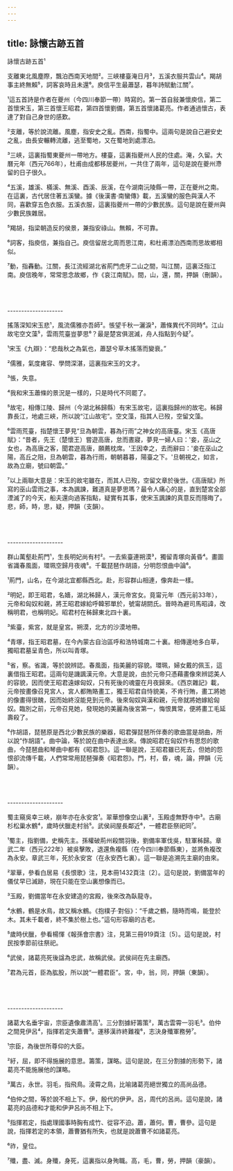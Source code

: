 ```yaml
---
---
---
```

title: 詠懷古跡五首
---




詠懷古跡五首¹

支離東北風塵際，飄泊西南天地間²。三峽樓臺淹日月³，五溪衣服共雲山⁴。羯胡事主終無賴⁵，詞客哀時且未還⁶。庾信平生最蕭瑟，暮年詩賦動江關⁷。

¹這五首詩是作者在夔州（今四川奉節一帶）時寫的。第一首自敍兼懷庾信，第二首懷宋玉，第三首懷王昭君，第四首懷劉備，第五首懷諸葛亮。作者通過懷古，表達了對自己身世的感歎。

²支離，等於說流離。風塵，指安史之亂。西南，指蜀中。這兩句是說自己避安史之亂，由長安輾轉流離，逃至蜀地，又在蜀地到處漂泊。

³三峽，這裏指蜀東夔州一帶地方。樓臺，這裏指夔州人民的住處。淹，久留。大曆元年（西元766年），杜甫由成都移居夔州，一共住了兩年，這句是說在夔州滯留的日子很久。

⁴五溪，雄溪、樠溪、無溪、酉溪、辰溪，在今湖南沅陵縣一帶，正在夔州之南。在這裏，古代居住著五溪蠻。據《後漢書·南蠻傳》載，五溪蠻的服色與漢人不同，喜歡穿五色衣服。五溪衣服，這裏指夔州一帶的少數民族。這句是說在夔州與少數民族雜居。

⁵羯胡，指梁朝造反的侯景，兼指安祿山。無賴，不可靠。

⁶詞客，指庾信，兼指自己。庾信留居北周而思江南，和杜甫漂泊西南而思故鄉相似。

⁷動，指轟動。江關，長江流經湖北省荊門虎牙二山之間，叫江關，這裏泛指江南。庾信晚年，常常思念故鄉，作《哀江南賦》。間，山，還，關，押韻（刪韻）。



<br/><br/><br/>--------------------

搖落深知宋玉悲¹，風流儒雅亦吾師²。悵望千秋一灑淚³，蕭條異代不同時⁴。江山故宅空文藻⁵，雲雨荒臺豈夢思⁶？最是楚宮俱泯滅，舟人指點到今疑⁷。

¹宋玉《九辯》：“悲哉秋之為氣也，蕭瑟兮草木搖落而變衰。”

²儒雅，氣度雍容、學問深湛，這裏指宋玉的文才。

³悵，失意。

⁴我和宋玉蕭條的景況是一樣的，只是時代不同罷了。

⁵故宅，相傳江陵、歸州（今湖北秭歸縣）有宋玉故宅，這裏指歸州的故宅。秭歸靠長江，地處三峽，所以說“江山故宅”。空文藻，指其人已歿，空留文藻。

⁶雲雨荒臺，指楚懷王夢見“旦為朝雲，暮為行雨”之神女的高唐臺。宋玉《高唐賦》：“昔者，先王（楚懷王）嘗遊高唐，怠而晝寢，夢見一婦人曰：'妾，巫山之女也，為高唐之客，聞君遊高唐，願薦枕席。'王因幸之，去而辭曰：'妾在巫山之陽，高丘之阻，旦為朝雲，暮為行雨，朝朝暮暮，陽臺之下。'旦朝視之，如言，故為立廟，號曰朝雲。”

⁷以上兩聯大意是：宋玉的故宅雖在，而其人已歿，空留文章於後世。《高唐賦》所寫的巫山雲雨之事，本為諷諫，難道真是夢思嗎？最令人痛心的是，直到楚宮全部湮滅了的今天，船夫還向過客指點，疑實有其事，使宋玉諷諫的真意反而隱晦了。悲，師，時，思，疑，押韻（支韻）。



<br/><br/><br/>--------------------

群山萬壑赴荊門¹，生長明妃尚有村²。一去紫臺連朔漠³，獨留青塚向黃昏⁴。畫圖省識春風面，環珮空歸月夜魂⁵。千載琵琶作胡語，分明怨恨曲中論⁶。

¹荊門，山名，在今湖北宜都縣西北。赴，形容群山相連，像奔赴一樣。

²明妃，即王昭君，名嬙，湖北秭歸人，漢元帝宮女。竟甯元年（西元前33年），元帝和匈奴和親，將王昭君嫁給呼韓邪單於，號甯胡閼氏。晉時為避司馬昭諱，改稱明君，也稱明妃。昭君村在秭歸東北四十裏。

³紫臺，紫宮，就是皇宮。朔漠，北方的沙漠地帶。

⁴青塚，指王昭君墓，在今內蒙古自治區呼和浩特城南二十裏。相傳邊地多白草，獨昭君墓呈青色，所以叫青塚。

⁵省，察。省識，等於說辨認。春風面，指美麗的容貌。環珮，婦女戴的佩玉，這裏借指王昭君。這兩句是譏諷漢元帝。大意是說，由於元帝只憑藉畫像來辨認美人的容貌，因而使王昭君遠嫁匈奴，只有死後的魂靈在月夜歸來。《西京雜記》載，元帝按畫像召見宮人，宮人都賄賂畫工，獨王昭君自恃貌美，不肯行賄，畫工將她的像畫得很醜，因而始終沒能見到元帝。後來匈奴與漢和親，元帝就將她嫁給匈奴。臨別之前，元帝召見她，發現她的美麗為後宮第一，悔恨異常，便將畫工毛延壽殺了。

⁶作胡語，琵琶原是西北少數民族的樂器，昭君彈琵琶所伴奏的歌曲當是胡曲，所以說“作胡語”。曲中論，等於說在曲中表達出來。傳說昭君在匈奴作有思怨的歌曲，今琵琶曲和琴曲中都有《昭君怨》。這一聯是說，王昭君雖已死去，但她的怨恨卻流傳千載，人們常常用琵琶彈奏《昭君怨》。門，村，昏，魂，論，押韻（元韻）。



<br/><br/><br/>--------------------

蜀主窺吳幸三峽，崩年亦在永安宮¹。翠華想像空山裏²，玉殿虛無野寺中³。古廟杉松巢水鶴⁴，歲時伏臘走村翁⁵。武侯祠屋長鄰近⁶，一體君臣祭祀同⁷。

¹蜀主，指劉備，史稱先主。孫權破荊州殺關羽後，劉備率軍伐吳，駐軍秭歸。章武二年（西元222年）被吳擊敗，退還魚複縣（在今四川奉節縣東），並將魚複改為永安。章武三年，死於永安宮（在永安西七裏）。這一聯是追溯先主廟的由來。

²翠華，參看白居易《長恨歌》注，見本冊1432頁注〔2〕。這句是說，劉備當年的儀仗早已滅跡，現在只能在空山裏想像而已。

³玉殿，劉備當年在永安建造的宮殿，後來改為臥龍寺。

⁴水鶴，鶴是水鳥，故又稱水鶴。《抱樸子·對俗》：“千歲之鶴，隨時而鳴，能登於木。其未千載者，終不集於樹上也。”這句形容廟的古老。

⁵歲時伏臘，參看楊惲《報孫會宗書》注，見第三冊919頁注〔5〕。這句是說，村民按季節前往祭祀。

⁶武侯，諸葛亮死後諡為忠武，故稱武侯。武侯祠在先主廟西。

⁷君為元首，臣為肱股，所以說“一體君臣”。宮，中，翁，同，押韻（東韻）。



<br/><br/><br/>--------------------

諸葛大名垂宇宙，宗臣遺像肅清高¹。三分割據紆籌策²，萬古雲霄一羽毛³。伯仲之間見伊呂⁴，指揮若定失蕭曹⁵。運移漢祚終難複⁶，志決身殲軍務勞⁷。

¹宗臣，為後世所尊仰的大臣。

²紆，屈，即不得施展的意思。籌策，謀略。這句是說，在三分割據的形勢下，諸葛亮不能施展他的謀略。

³萬古，永世。羽毛，指飛鳥。淩霄之鳥，比喻諸葛亮絕世獨立的高尚品德。

⁴伯仲之間，等於說不相上下。伊，殷代的伊尹。呂，周代的呂尚。這句是說，諸葛亮的品德和才能和伊尹呂尚不相上下。

⁵指揮若定，指處理國事時胸有成竹、從容不迫。蕭，蕭何。曹，曹參。這句是說，指揮若定的本領，蕭曹猶有所失，也就是說蕭曹不如諸葛亮。

⁶祚，皇位。

⁷殲，盡、滅。身殲，身死，這裏指以身殉職。高，毛，曹，勞，押韻（豪韻）。